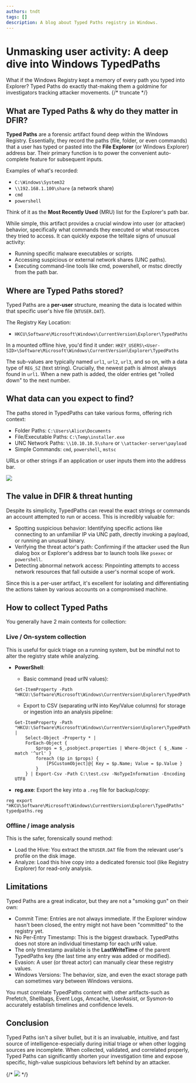 --- 
authors: tndt
tags: []
description: A blog about Typed Paths registry in Windows.
---
# Unmasking user activity: A deep dive into Windows TypedPaths
What if the Windows Registry kept a memory of every path you typed into Explorer? 
Typed Paths do exactly that-making them a goldmine for investigators tracking attacker movements.
{/* truncate */}

## What are Typed Paths & why do they matter in DFIR?
**Typed Paths** are a forensic artifact found deep within the Windows Registry. 
Essentially, they record the paths (file, folder, or even commands) that a user has typed or pasted into the **File Explorer** (or Windows Explorer) address bar. 
Their primary function is to power the convenient auto-complete feature for subsequent inputs.

Examples of what's recorded:
- `C:\Windows\System32`
- `\\192.168.1.100\share` (a network share)
- `cmd`
- `powershell`

Think of it as the **Most Recently Used** (MRU) list for the Explorer's path bar.

While simple, this artifact provides a crucial window into user (or attacker) behavior, specifically what commands they executed or what resources they tried to access.
It can quickly expose the telltale signs of unusual activity:
- Running specific malware executables or scripts.
- Accessing suspicious or external network shares (UNC paths).
- Executing command-line tools like cmd, powershell, or mstsc directly from the path bar.

## Where are Typed Paths stored?
Typed Paths are a **per-user** structure, meaning the data is located within that specific user's hive file (`NTUSER.DAT`).

The Registry Key Location:
- `HKCU\Software\Microsoft\Windows\CurrentVersion\Explorer\TypedPaths`

In a mounted offline hive, you'd find it under: `HKEY_USERS\<User-SID>\Software\Microsoft\Windows\CurrentVersion\Explorer\TypedPaths`

The sub-values are typically named `url1`, `url2`, `url3`, and so on, with a data type of `REG_SZ` (text string). 
Crucially, the newest path is almost always found in `url1`. 
When a new path is added, the older entries get "rolled down" to the next number.

## What data can you expect to find?
The paths stored in TypedPaths can take various forms, offering rich context:
- Folder Paths: `C:\Users\Alice\Documents`
- File/Executable Paths: `C:\Temp\installer.exe`
- UNC Network Paths: `\\10.10.10.5\share` or `\\attacker-server\payload`
- Simple Commands: `cmd`, `powershell`, `mstsc`

URLs or other strings if an application or user inputs them into the address bar.
<div style={{ width: '100%', margin: '0 auto' }}>
  <img src={require("./registry-ex.png").default} style={{ width: '100%', height: 'auto' }} />
</div>

## The value in DFIR & threat hunting
Despite its simplicity, TypedPaths can reveal the exact strings or commands an account attempted to run or access. 
This is incredibly valuable for:
- Spotting suspicious behavior: Identifying specific actions like connecting to an unfamiliar IP via UNC path, directly invoking a payload, or running an unusual binary.
- Verifying the threat actor's path: Confirming if the attacker used the Run dialog box or Explorer's address bar to launch tools like `psexec` or `powershell`.
- Detecting abnormal network access: Pinpointing attempts to access network resources that fall outside a user's normal scope of work.

Since this is a per-user artifact, it's excellent for isolating and differentiating the actions taken by various accounts on a compromised machine.

## How to collect Typed Paths
You generally have 2 main contexts for collection:

### Live / On-system collection
This is useful for quick triage on a running system, but be mindful not to alter the registry state while analyzing.
- **PowerShell**:
    - Basic command (read urlN values):
    ```
    Get-ItemProperty -Path "HKCU:\Software\Microsoft\Windows\CurrentVersion\Explorer\TypedPaths"
    ```
    - Export to CSV (separating urlN into Key/Value columns) for storage or ingestion into an analysis pipeline:
    ```
    Get-ItemProperty -Path "HKCU:\Software\Microsoft\Windows\CurrentVersion\Explorer\TypedPaths" |
        Select-Object -Property * |
        ForEach-Object {
            $props = $_.psobject.properties | Where-Object { $_.Name -match '^url' }
            foreach ($p in $props) {
                [PSCustomObject]@{ Key = $p.Name; Value = $p.Value }
            }
        } | Export-Csv -Path C:\test.csv -NoTypeInformation -Encoding UTF8
    ```

- **reg.exe**: Export the key into a `.reg` file for backup/copy:
```
reg export "HKCU\Software\Microsoft\Windows\CurrentVersion\Explorer\TypedPaths" typedpaths.reg
```

### Offline / image analysis
This is the safer, forensically sound method:
- Load the Hive: You extract the `NTUSER.DAT` file from the relevant user's profile on the disk image.
- Analyze: Load this hive copy into a dedicated forensic tool (like Registry Explorer) for read-only analysis.

## Limitations
Typed Paths are a great indicator, but they are not a "smoking gun" on their own:
- Commit Time: Entries are not always immediate. If the Explorer window hasn't been closed, the entry might not have been "committed" to the registry yet.
- No Per-Entry Timestamp: This is the biggest drawback. TypedPaths does not store an individual timestamp for each urlN value.
- The only timestamp available is the **LastWriteTime** of the parent TypedPaths key (the last time any entry was added or modified).
- Evasion: A user (or threat actor) can manually clear these registry values.
- Windows Versions: The behavior, size, and even the exact storage path can sometimes vary between Windows versions.

You must correlate TypedPaths content with other artifacts-such as Prefetch, Shellbags, Event Logs, Amcache, UserAssist, or Sysmon-to accurately establish timelines and confidence levels.

## Conclusion
Typed Paths isn't a silver bullet, but it is an invaluable, intuitive, and fast source of intelligence-especially during initial triage or when other logging sources are incomplete. 
When collected, validated, and correlated properly, Typed Paths can significantly shorten your investigation time and expose specific, high-value suspicious behaviors left behind by an attacker.

<div style={{ width: '100%', margin: '0 auto' }}>
  {/* <img src={require("./flag.png").default} style={{ width: '100%', height: 'auto' }} /> */}
</div>
